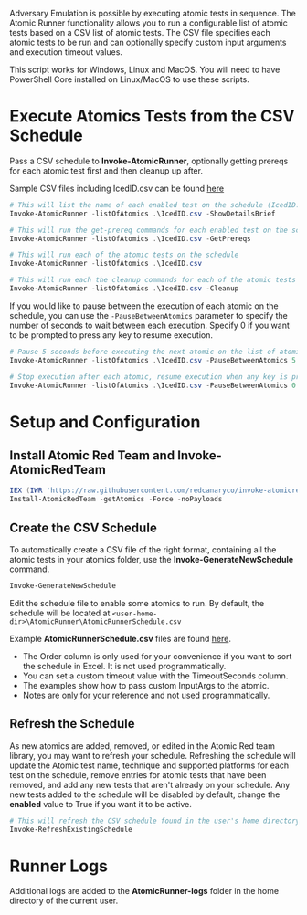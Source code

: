 Adversary Emulation is possible by executing atomic tests in sequence. The Atomic Runner functionality allows you to run a configurable list of atomic tests based on a CSV list of atomic tests. The CSV file specifies each atomic tests to be run and can optionally specify custom input arguments and execution timeout values.

This script works for Windows, Linux and MacOS. You will need to have PowerShell Core installed on Linux/MacOS to use these scripts.

# Execute Atomics Tests from the CSV Schedule

Pass a CSV schedule to **Invoke-AtomicRunner**, optionally getting prereqs for each atomic test first and then cleanup up after.

Sample CSV files including IcedID.csv can be found [here](https://github.com/clr2of8/AttackEmulationTools/tree/main/Samples/Emulations)

```powershell copy
# This will list the name of each enabled test on the schedule (IcedID.csv in the current directory)
Invoke-AtomicRunner -listOfAtomics .\IcedID.csv -ShowDetailsBrief
```

```powershell copy
# This will run the get-prereq commands for each enabled test on the schedule
Invoke-AtomicRunner -listOfAtomics .\IcedID.csv -GetPrereqs
```

```powershell copy
# This will run each of the atomic tests on the schedule
Invoke-AtomicRunner -listOfAtomics .\IcedID.csv
```

```powershell copy
# This will run each the cleanup commands for each of the atomic tests on the schedule
Invoke-AtomicRunner -listOfAtomics .\IcedID.csv -Cleanup
```
If you would like to pause between the execution of each atomic on the schedule, you can use the `-PauseBetweenAtomics` parameter to specify the number of seconds to wait between each execution. Specify 0 if you want to be prompted to press any key to resume execution.

```powershell copy
# Pause 5 seconds before executing the next atomic on the list of atomics.
Invoke-AtomicRunner -listOfAtomics .\IcedID.csv -PauseBetweenAtomics 5
```

```powershell copy
# Stop execution after each atomic, resume execution when any key is pressed
Invoke-AtomicRunner -listOfAtomics .\IcedID.csv -PauseBetweenAtomics 0
```


# Setup and Configuration
## Install Atomic Red Team and Invoke-AtomicRedTeam

```powershell copy
IEX (IWR 'https://raw.githubusercontent.com/redcanaryco/invoke-atomicredteam/master/install-atomicredteam.ps1' -UseBasicParsing);
Install-AtomicRedTeam -getAtomics -Force -noPayloads
```

## Create the CSV Schedule

To automatically create a CSV file of the right format, containing all the atomic tests in your atomics folder, use the **Invoke-GenerateNewSchedule** command.

```powershell copy
Invoke-GenerateNewSchedule
```
Edit the schedule file to enable some atomics to run. By default, the schedule will be located at `<user-home-dir>\AtomicRunner\AtomicRunnerSchedule.csv`

Example **AtomicRunnerSchedule.csv** files are found [here](https://github.com/clr2of8/AttackEmulationTools/tree/main/Samples/Emulations).

* The Order column is only used for your convenience if you want to sort the schedule in Excel. It is not used programmatically.
* You can set a custom timeout value with the TimeoutSeconds column.
* The examples show how to pass custom InputArgs to the atomic.
* Notes are only for your reference and not used programmatically.

## Refresh the Schedule

As new atomics are added, removed, or edited in the Atomic Red team library, you may want to refresh your schedule. Refreshing the schedule will update the Atomic test name, technique and supported platforms for each test on the schedule, remove entries for atomic tests that have been removed, and add any new tests that aren't already on your schedule. Any new tests added to the schedule will be disabled by default, change the **enabled** value to True if you want it to be active.

```powershell copy
# This will refresh the CSV schedule found in the user's home directory at AtomicRunner\AtomicRunnerSchedule.csv
Invoke-RefreshExistingSchedule
```

# Runner Logs

Additional logs are added to the **AtomicRunner-logs** folder in the home directory of the current user.

